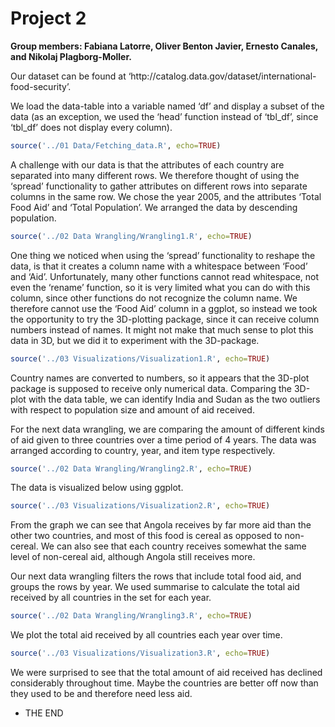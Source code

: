 Project 2
====
**Group members: Fabiana Latorre, Oliver Benton Javier, Ernesto Canales, and Nikolaj Plagborg-Moller.**  

Our dataset can be found at 'http://catalog.data.gov/dataset/international-food-security'.

We load the data-table into a variable named 'df' and display a subset of the data (as an exception, we used the 'head' function instead of 'tbl_df', since 'tbl_df' does not display every column).
  
```r
source('../01 Data/Fetching_data.R', echo=TRUE)
```
  
A challenge with our data is that the attributes of each country are separated into many different rows. We therefore thought of using the 'spread' functionality to gather attributes on different rows into separate columns in the same row. We chose the year 2005, and the attributes 'Total Food Aid' and 'Total Population'. We arranged the data by descending population.
  
```r
source('../02 Data Wrangling/Wrangling1.R', echo=TRUE)
```
  
One thing we noticed when using the 'spread' functionality to reshape the data, is that it creates a column name with a whitespace between 'Food' and 'Aid'. Unfortunately, many other functions cannot read whitespace, not even the 'rename' function, so it is very limited what you can do with this column, since other functions do not recognize the column name. We therefore cannot use the 'Food Aid' column in a ggplot, so instead we took the opportunity to try the 3D-plotting package, since it can receive column numbers instead of names. It might not make that much sense to plot this data in 3D, but we did it to experiment with the 3D-package.

```r
source('../03 Visualizations/Visualization1.R', echo=TRUE)
```
  
Country names are converted to numbers, so it appears that the 3D-plot package is supposed to receive only numerical data. Comparing the 3D-plot with the data table, we can identify India and Sudan as the two outliers with respect to population size and amount of aid received.

For the next data wrangling, we are comparing the amount of different kinds of aid given to three countries over a time period of 4 years. The data was arranged according to country, year, and item type respectively.
  
```r
source('../02 Data Wrangling/Wrangling2.R', echo=TRUE)
```
  
The data is visualized below using ggplot.
  
```r
source('../03 Visualizations/Visualization2.R', echo=TRUE)
```

From the graph we can see that Angola receives by far more aid than the other two countries, and most of this food is cereal as opposed to non-cereal. We can also see that each country receives somewhat the same level of non-cereal aid, although Angola still receives more.

Our next data wrangling filters the rows that include total food aid, and groups the rows by year. We used summarise to calculate the total aid received by all countries in the set for each year.
```r
source('../02 Data Wrangling/Wrangling3.R', echo=TRUE)
```

We plot the total aid received by all countries each year over time.

```r
source('../03 Visualizations/Visualization3.R', echo=TRUE)
```

We were surprised to see that the total amount of aid received has declined considerably throughout time. Maybe the countries are better off now than they used to be and therefore need less aid.

- THE END